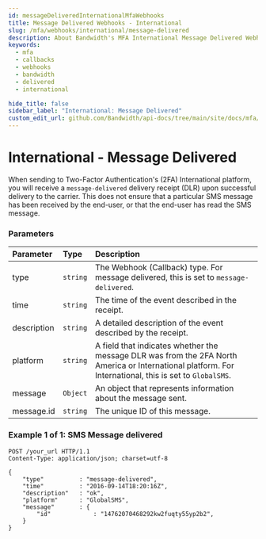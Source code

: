 ```yaml
---
id: messageDeliveredInternationalMfaWebhooks
title: Message Delivered Webhooks - International
slug: /mfa/webhooks/international/message-delivered
description: About Bandwidth's MFA International Message Delivered Webhooks
keywords:
  - mfa
  - callbacks
  - webhooks
  - bandwidth
  - delivered
  - international

hide_title: false
sidebar_label: "International: Message Delivered"
custom_edit_url: github.com/Bandwidth/api-docs/tree/main/site/docs/mfa/webhooks/international/messageDelivered.mdx
---
```


# International - Message Delivered
When sending to Two-Factor Authentication's (2FA) International platform, you will receive a `message-delivered` delivery receipt (DLR) upon successful delivery to the carrier. This does not ensure that a particular SMS message has been received by the end-user, or that the end-user has read the SMS message.

### Parameters
| Parameter             | Type     | Description                                                                                                                                                                                                                                                                                                                                                         |
|:----------------------|:---------|:--------------------------------------------------------------------------------------------------------------------------------------------------------------------------------------------------------------------------------------------------------------------------------------------------------------------------------------------------------------------|
| type                  | `string` | The Webhook (Callback) type. For message delivered, this is set to `message-delivered`.                                                                                                                                                                                                                                                                                                                                                    |
| time                  | `string`  | The time of the event described in the receipt.                                                                                                                                                                                                                                                                                                                      |
| description           | `string` | A detailed description of the event described by the receipt.                                                                                                                                                                                                                                                                                                        |
| platform           | `string` | A field that indicates whether the message DLR was from the 2FA North America or International platform. For International, this is set to `GlobalSMS`.                                                                                                                                                                                                                                                                                             |
| message           | `Object` | An object that represents information about the message sent.                                                                                                                                                                                                                                                                                             |
| message.id            | `string` | The unique ID of this message.                                                                                                                                                                                                                                                                                           |

### Example 1 of 1: SMS Message delivered

```http
POST /your_url HTTP/1.1
Content-Type: application/json; charset=utf-8

{
    "type"          : "message-delivered",
    "time"          : "2016-09-14T18:20:16Z",
    "description"   : "ok",
    "platform"      : "GlobalSMS",
    "message"       : {
        "id"            : "14762070468292kw2fuqty55yp2b2",
    }
}
```
